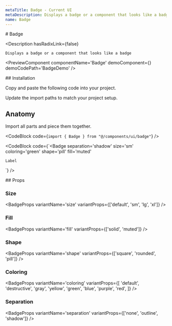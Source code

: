 ```yaml
---
metaTitle: Badge - Current UI
metaDescription: Displays a badge or a component that looks like a badge
name: Badge
---
```


<FlexGroup>
  # Badge

  <Description
    hasRadixLink={false}
  >
    Displays a badge or a component that looks like a badge
  </Description>
</FlexGroup>

<PreviewComponent
  componentName='Badge'
  demoComponent={<BadgeDemo />}
  demoCodePath='BadgeDemo'
/>

<FlexGroup>
  ## Installation

Copy and paste the following code into your project.

<ComponentSource code='Badge' />

Update the import paths to match your project setup.

## Anatomy

Import all parts and piece them together.

<CodeBlock code={`import { Badge } from "@/components/ui/badge"`} />

<CodeBlock
  code={`<Badge
    separation='shadow'
    size='sm'
    coloring='green'
    shape='pill'
    fill='muted'
>
    Label
</Badge>`}
/>
</FlexGroup>

<FlexGroup>
## Props

### Size

<BadgeProps variantName='size' variantProps={['default', 'sm', 'lg', 'xl']} />

### Fill

<BadgeProps variantName='fill' variantProps={['solid', 'muted']} />

### Shape

<BadgeProps variantName='shape' variantProps={['square', 'rounded', 'pill']} />

### Coloring

<BadgeProps
  variantName='coloring'
  variantProps={[
    'default',
    'destructive',
    'gray',
    'yellow',
    'green',
    'blue',
    'purple',
    'red',
  ]}
/>

### Separation

<BadgeProps
  variantName='separation'
  variantProps={['none', 'outline', 'shadow']}
/>

</FlexGroup>
